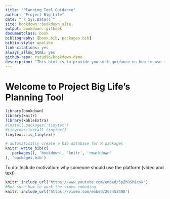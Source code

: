 ```yaml
--- 
title: "Planning Tool Guidance"
author: "Project Big Life"
date: "`r Sys.Date()`"
site: bookdown::bookdown_site
output: bookdown::gitbook
documentclass: book
bibliography: [book.bib, packages.bib]
biblio-style: apalike
link-citations: yes
always_allow_html: yes
github-repo: rstudio/bookdown-demo
description: "This html is to provide you with guidance on how to use the BATCH interface."
---
```


# Welcome to Project Big Life's Planning Tool

```r
library(bookdown)
library(knitr)
library(kableExtra)
#install.packages('tinytex')
#tinytex::install_tinytex()
tinytex:::is_tinytex()
```

```r
# automatically create a bib database for R packages
knitr::write_bib(c(
  .packages(), 'bookdown', 'knitr', 'rmarkdown'
), 'packages.bib')
```

To do: Include motivation: why someone should use the platform (video and text)

```r
knitr::include_url('https://www.youtube.com/embed/5pZhRSM1cyk')
#Not sure how to work the vimeo embeding
knitr::include_url('https://vimeo.com/embed/267453408')
```
